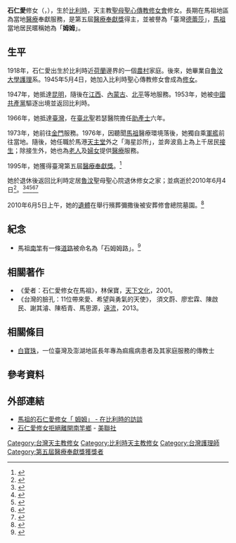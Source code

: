 {{refimprove|time=2010-06-07T17:11:51+00:00}}
{{Infobox person
| name          = 石仁愛
| image         = 
| alt           = 
| caption       = 
| native_name   = Madeleine Severens
| birth_name    = 
| birth_date    =  1918年
| birth_place   =  {{BEL}}
| death_date    =  2010年6月4日
| death_place   = {{BEL}}
| nationality   = {{BEL}}
| other_names   = 
| occupation    = [[修女|修女]]
| years_active  = 
| organization  = 天主教比利時聖心傳教修女會
| known_for     = 長期為馬祖地區醫療服務奉獻
| notable_works = 
| awards        = 
*中華民國第五屆醫療奉獻獎
| educate       =
*[[天主教魯汶大學|天主教魯汶大學]]護理系畢業
}}
'''石仁愛'''修女（{{lang-fr|Madeleine Severens}}，{{bd|1918年||2010年|6月4日|catIdx=Severens,Madeleine}}），生於[[比利時|比利時]]，天主教[[聖母聖心傳教修女會|聖母聖心傳教修女會]]修女。長期在馬祖地區為當地[[醫療|醫療]]奉獻服務，是第五屆[[醫療奉獻獎|醫療奉獻獎]]得主，並被譽為「臺灣[[德蕾莎修女|德蕾莎]]」，[[馬祖|馬祖]]當地居民暱稱她為「'''姆姆'''」。

==生平==
1918年，石仁愛出生於比利時近[[荷蘭|荷蘭]]邊界的一個[[農村|農村]]家庭。後來，她畢業自[[天主教鲁汶大学|魯汶大學]][[護理|護理]]系。1945年5月4日，她加入比利時聖心傳教修女會成為[[修女|修女]]。

1947年，她抵達[[昆明|昆明]]，隨後在[[江西|江西]]、[[內蒙古|內蒙古]]、[[北平|北平]]等地服務。1953年，她被[[中國共產黨|中國共產黨]]驅逐出境並返回比利時。

1966年，她抵達[[臺灣|臺灣]]，在[[臺北|臺北]]聖若瑟醫院擔任[[接生員|助產士]]六年。

1973年，她前往[[金門|金門]]服務。1976年，因聽聞[[馬祖|馬祖]]醫療環境落後，她獨自乘[[軍艦|軍艦]]前往當地。隨後，她任職於馬港[[天主堂|天主堂]]外之「海星診所」，並奔波島上為上千居民[[接生員|接生]]；除接生外，她也為[[老人|老人]]及[[婦女|婦女]]提供[[醫療|醫療]]服務。

1995年，她獲得臺灣第五屆[[醫療奉獻獎|醫療奉獻獎]]。<ref>{{Cite web|url=http://www.hwe.org.tw/award_winners_5_1.asp|title=石仁愛 - 第五屆醫療奉獻獎|accessdate=2017-03-25|work=www.hwe.org.tw|archive-date=2016-11-26|archive-url=https://web.archive.org/web/20161126210749/http://www.hwe.org.tw/award_winners_5_1.asp|dead-url=no}}</ref>

她於退休後返回比利時定居[[魯汶|魯汶]]聖母聖心院退休修女之家；並病逝於2010年6月4日<ref>{{Cite web|url=http://www.matsu.idv.tw/topicdetail.php?f=165&t=79814|title=大家的姆姆　石仁愛修女6/4病逝--馬祖日報|accessdate=2017-03-25|work=www.matsu.idv.tw|archive-date=2019-06-13|archive-url=https://web.archive.org/web/20190613224940/https://www.matsu.idv.tw/topicdetail.php?f=165&t=79814|dead-url=no}}</ref>。<ref>{{Cite web|url=http://www.laijohn.com/archives/pt/Severens,M/brief/Lim.htm|title=石仁愛修女照顧離島病患|accessdate=2016-11-26|work=www.laijohn.com|archive-date=2016-11-26|archive-url=https://web.archive.org/web/20161126211221/http://www.laijohn.com/archives/pt/Severens,M/brief/Lim.htm|dead-url=no}}</ref><ref>{{Cite news|url=http://www.chinapost.com.tw/taiwan/intl-community/2010/06/07/259676/Catholic-sister.htm|title=Catholic sister devoted to Taiwan dies at 92|newspaper=www.ChinaPost.com.tw|accessdate=2016-11-26|archive-date=2016-11-27|archive-url=https://web.archive.org/web/20161127084752/http://www.chinapost.com.tw/taiwan/intl-community/2010/06/07/259676/Catholic-sister.htm|dead-url=no}}</ref><ref>{{Cite web|url=http://www.matsu.edu.tw/extra_admin/upload_files/result/8-0225173247-1.pdf|title=仁者、愛者 石姆姆|accessdate=2016-11-26|work=webcache.googleusercontent.com|archive-date=2016-11-27|archive-url=https://web.archive.org/web/20161127085220/http://www.matsu.edu.tw/extra_admin/upload_files/result/8-0225173247-1.pdf|dead-url=no}}</ref><ref>{{Cite news|url=http://www.erenlai.com/en/extensions/building-peace-in-asia/the-art-of-peace-making/item/4457-2014-02-16-10-15-07.html |title=Erenlai - 馬祖姆姆來了！石仁愛修女傳愛人間 |last=(江漢聲) |first=Han-Sun Chiang |accessdate=2017-03-25 |language=en-gb |deadurl=no |archiveurl=https://web.archive.org/web/20170325084331/http://www.erenlai.com/en/extensions/building-peace-in-asia/the-art-of-peace-making/item/4457-2014-02-16-10-15-07.html |archivedate=2017-03-25 }}</ref><ref>{{Cite web|url=http://www.matsu.idv.tw/topicdetail.php?f=176&t=117736|title=連江縣志續修人物志〈石仁愛傳略〉|accessdate=2017-03-25|work=www.matsu.idv.tw|archive-date=2019-06-24|archive-url=https://web.archive.org/web/20190624183607/https://www.matsu.idv.tw/topicdetail.php?f=176&t=117736|dead-url=no}}</ref>

2010年6月5日上午，她的[[遺體|遺體]]在舉行殯葬彌撒後被安葬修會總院墓園。<ref>{{Cite web|url=http://www.matsu.idv.tw/board/board_view.php?board=128&pid=58737&link=58737&start=196|title=討論區|accessdate=2017-03-25|work=www.matsu.idv.tw}}{{Dead link|date=2019年6月 |bot=InternetArchiveBot |fix-attempted=yes }}</ref>

== 紀念 ==
* 馬祖[[南竿|南竿]]有一條[[道路|道路]]被命名為「石姆姆路」。<ref>{{Cite web|url=http://www.ccsctw.org/251052231239340310626529236935352112356726371234782015412288.html|title=我在馬祖，遇見小會家人|accessdate=2017-03-25|work=中華基督神修小會|archiveurl=https://web.archive.org/web/20170325203637/http://www.ccsctw.org/251052231239340310626529236935352112356726371234782015412288.html|archivedate=2017-03-25|deadurl=yes}}</ref>

== 相關著作 ==
* 《愛者：石仁愛修女在馬祖》，林保寶，[[天下文化|天下文化]]，2001。
* 《台灣的臉孔：11位帶來愛、希望與勇氣的天使》， 須文蔚、廖宏霖、陳啟民、謝其濬、陳栢青、馬思源，[[遠流出版公司|遠流]]，2013。

== 相關條目 ==
* [[白寶珠|白寶珠]]，一位臺灣及澎湖地區長年專為痲瘋病患者及其家庭服務的傳教士

==參考資料 ==
{{Reflist|colwidth=|2}}

==外部連結==
*[https://www.youtube.com/watch?v=Ba-qbiSiflc 馬祖的石仁愛修女「 姆姆」 - 在比利時的訪談] {{Wayback|url=https://www.youtube.com/watch?v=Ba-qbiSiflc |date=20170407094823 }}
*[https://www.youtube.com/watch?v=YAMNRq5ppt4 石仁愛修女拒絕離開南竿鄉] {{Wayback|url=https://www.youtube.com/watch?v=YAMNRq5ppt4 |date=20170307224438 }}- [[美聯社|美聯社]]{{En icon}}

{{DEFAULTSORT:Severens,Madeleine}}
[[Category:台灣天主教修女|Category:台灣天主教修女]]
[[Category:比利時天主教修女|Category:比利時天主教修女]]
[[Category:台灣護理師|Category:台灣護理師]]
[[Category:第五屆醫療奉獻獎獲獎者|Category:第五屆醫療奉獻獎獲獎者]]